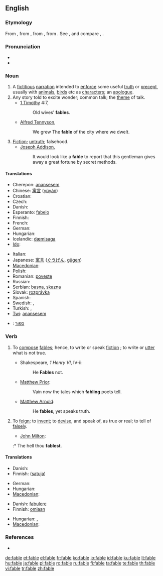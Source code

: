 {{wikipedia}}
==English==

===Etymology===
From {{etyl|enm|en}}, from {{etyl|fro|en}}, from {{etyl|la|en}} {{term|fabula|lang=la}}, from {{term|fari||to speak, say|lang=la}}. See {{term|Ban}}, and compare {{term|fabulous}}, {{term|fame}}.

===Pronunciation===
* {{audio|en-us-fable.ogg|Audio (US)}}
* {{rhymes|eɪbəl}}

===Noun===
{{en-noun}}

# A [[fictitious]] [[narration]] intended to [[enforce]] some useful [[truth]] or [[precept]], usually with [[animals]], [[birds]] etc as [[characters]]; an [[apologue]].
# Any story told to excite wonder; common talk; the [[theme]] of talk.
#* [[w:First Epistle to Timothy|1 Timothy]] 4:7,
#*: Old wives' '''fables'''.
#* [[w:Alfred Tennyson, 1st Baron Tennyson|Alfred Tennyson]],
#*: We grew The '''fable''' of the city where we dwelt.
# [[Fiction]]; [[untruth]]; falsehood.
#* [[w:Joseph Addison|Joseph Addison]],
#*: It would look like a '''fable''' to report that this gentleman gives away a great fortune by secret methods.

====Translations====
{{trans-top|story or tale intended to instruct, to amuse, to enforce some useful truth or precept}}
* Cherepon: [[anansesem]]
* Chinese: [[寓言]] ([[yùyán]])
* Croatian: {{t+|hr|bajka|f|alt=bȃjka}}
* Czech: {{t+|cs|bajka|f}}
* Danish: {{t-|da|fabel}}
* Esperanto: [[fabelo]]
* Finnish: {{t+|fi|satu}}
* French: {{t+|fr|conte|m}}
* German: {{t+|de|Fabel|f}}
* Hungarian: {{t+|hu|mese}}
* Icelandic: [[dæmisaga]] {{f}}
* [[Ido]]: {{t|io|fablo}}
{{trans-mid}}
* Italian: {{t-|it|fiaba|m}}
* Japanese: [[寓言]] ([[ぐうげん]], [[gūgen]])
* [[Macedonian]]: {{t|mk|басна|f|tr=básna|sc=Cyrl}}
* Polish: {{t+|pl|bajka}}
* Romanian: [[poveste]]
* Russian: {{t|ru|басня|f|tr=básnja|sc=Cyrl}}
* Serbian: [[basna]], [[skazna]]
* Slovak: [[rozprávka]]
* Spanish: {{t-|es|fábula|f}}
* Swedish: {{t+|sv|saga}}, {{t+|sv|berättelse}}
* Turkish: {{t|tr|fabl}},  {{t|tr|öykünce}}
* [[Twi]]: [[anansesem]]
{{trans-bottom}}

{{checktrans-top}}
* {{ttbc|Hebrew}}: [[ספור]]
{{trans-mid}}
{{trans-bottom}}

===Verb===
{{en-verb|fabl|ing}}

# {{intransitive|archaic}} To [[compose]] [[fables]]; hence, to write or speak [[fiction]] ; to write or [[utter]] what is not true.
#* Shakespeare, ''1 Henry VI'', IV-ii:
#*: He '''Fables''' not.
#* [[w:Matthew Prior|Matthew Prior]]:
#*: Vain now the tales which '''fabling''' poets tell.
#* [[w:Matthew Arnold|Matthew Arnold]]:
#*: He '''fables''', yet speaks truth.
# {{transitive|archaic}} To [[feign]]; to [[invent]]; to [[devise]], and speak of, as true or real; to tell of [[falsely]].
#* [[w:John Milton|John Milton]]:
#:* The hell thou '''fablest'''.

====Translations====
{{trans-top|compose fables}}
* Danish: {{t-|da|fable}}
* Finnish: {{t+|fi|sepittää}} ([[satu#Finnish|satuja]])
{{trans-mid}}
* German: {{t+|de|fabulieren}}
* Hungarian: {{t|hu|mesél}}
* [[Macedonian]]: {{t|mk|фабулира|tr=fabulíra|sc=Cyrl}}
{{trans-bottom}}

{{trans-top|tell of falsely}}
* Danish: [[fabulere]]
* Finnish: {{t+|fi|puhua}} [[oma#Finnish|omiaan]]
{{trans-mid}}
* Hungarian: {{t+|hu|költ}}, {{t|hu|kohol}}
* [[Macedonian]]: {{t|mk|измислува|tr=izmísluva|sc=Cyrl}}
{{trans-bottom}}

===References===
* {{R:Webster 1913}}
{{webster}}

[[de:fable]]
[[et:fable]]
[[el:fable]]
[[fr:fable]]
[[ko:fable]]
[[io:fable]]
[[id:fable]]
[[ku:fable]]
[[lt:fable]]
[[hu:fable]]
[[ja:fable]]
[[pl:fable]]
[[ro:fable]]
[[ru:fable]]
[[fi:fable]]
[[ta:fable]]
[[te:fable]]
[[th:fable]]
[[vi:fable]]
[[tr:fable]]
[[zh:fable]]